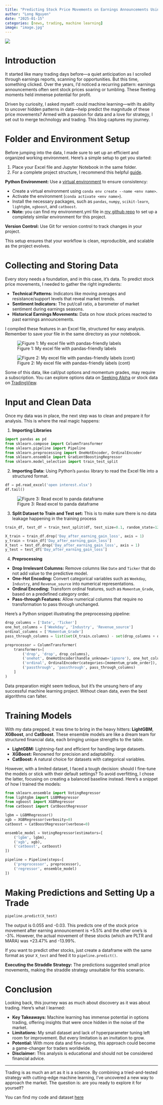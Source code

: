 ```yaml
---
title: "Predicting Stock Price Movements on Earnings Announcements Using Machine Learning"
author: "Long Nguyen"
date: "2025-01-15"
categories: [news, trading, machine learning]
image: "image.jpg"
---
```


![](image.jpg)

# Introduction

It started like many trading days before—a quiet anticipation as I scrolled through earnings reports, scanning for opportunities. But this time, something clicked. Over the years, I’d noticed a recurring pattern: earnings announcements often sent stock prices soaring or tumbling. These fleeting moments held immense potential for profit.

Driven by curiosity, I asked myself: could machine learning—with its ability to uncover hidden patterns in data—help predict the magnitude of these price movements? Armed with a passion for data and a love for strategy, I set out to merge technology and trading. This blog captures my journey.

# Folder and Environment Setup

Before jumping into the data, I made sure to set up an efficient and organized working environment. Here’s a simple setup to get you started:

1. Place your Excel file and Jupyter Notebook in the same folder.
2. For a complete project structure, I recommend this helpful [guide](https://towardsdatascience.com/how-to-structure-an-ml-project-for-reproducibility-and-maintainability-54d5e53b4c82).

**Python Environment:** Use a [virtual environment](https://medium.com/towards-data-science/introduction-to-conda-virtual-environments-eaea4ac84e28) to ensure consistency: 

- Create a virtual environment using `conda env create --name <env name>`.  
- Activate the environment (`conda activate <env name>`).  
- Install the necessary packages, such as `pandas`, `numpy`, `scikit-learn`, `lightgbm`, `xgboost`, and `catboost`.
- **Note:** you can find my environment.yml file in [my github repo](https://github.com/Piloxita/option_trade) to set up a completely similar environment for this project. 

**Version Control:** Use Git for version control to track changes in your project.

This setup ensures that your workflow is clean, reproducible, and scalable as the project evolves.

# Collecting and Storing Data

Every story needs a foundation, and in this case, it’s data. To predict stock price movements, I needed to gather the right ingredients:

- **Technical Patterns:** Indicators like moving averages and resistance/support levels that reveal market trends.
- **Sentiment Indicators:** The put/call ratio, a barometer of market sentiment during earnings seasons.
- **Historical Earnings Movements:** Data on how stock prices reacted to past earnings announcements.

I compiled these features in an Excel file, structured for easy analysis. Remember to save your file in the same directory as your notebook.

![Figure 1: My excel file with pandas-friendly labels](excel1.jpg){fig-alt="My excel file with pandas-friendly labels."}

![Figure 2: My excel file with pandas-friendly labels (cont)](excel2.jpg)

Some of this data, like call/put options and momentum grades, may require a subscription. You can explore options data on [Seeking Alpha](https://seekingalpha.com/symbol/AAPL/options) or stock data on [TradingView](https://www.tradingview.com/). 

# Input and Clean Data

Once my data was in place, the next step was to clean and prepare it for analysis. This is where the real magic happens:

1. **Importing Libraries**
```python
import pandas as pd
from sklearn.compose import ColumnTransformer
from sklearn.pipeline import Pipeline
from sklearn.preprocessing import OneHotEncoder, OrdinalEncoder
from sklearn.ensemble import GradientBoostingRegressor
from sklearn.model_selection import train_test_split
```

2. **Importing Data:** Using Python’s `pandas` library to read the Excel file into a structured format.
```python
df = pd.read_excel('open interest.xlsx')
df.tail()
```
![Figure 3: Read excel to panda dataframe](df.jpg)

3. **Split Dataset to Train and Test set:** This is to make sure there is no data leakage happening in the training process
```python
train_df, test_df = train_test_split(df, test_size=0.1, random_state=123)

X_train = train_df.drop('Day_after_earning_gain_loss', axis = 1)
y_train = train_df['Day_after_earning_gain_loss']
X_test = test_df.drop('Day_after_earning_gain_loss', axis = 1)
y_test = test_df['Day_after_earning_gain_loss']
```

4. **Preprocessing**
- **Drop Irrelevant Columns:** Remove columns like `Date` and `Ticker` that do not add value to the predictive model.
- **One-Hot Encoding:** Convert categorical variables such as `Weekday`, `Industry`, and `Revenue_source` into numerical representations.
- **Ordinal Encoding:** Transform ordinal features, such as `Momentum_Grade`, based on a predefined category order.
- **Pass-through Features:** Allow numerical columns that require no transformation to pass through unchanged.

Here’s a Python snippet illustrating the preprocessing pipeline:

```python
drop_columns = ['Date', 'Ticker']
one_hot_columns = ['Weekday', 'Industry', 'Revenue_source']
ordinal_columns = ['Momentum_Grade']
pass_through_columns = list(set(X_train.columns) - set(drop_columns + one_hot_columns + ordinal_columns + ['Day_after_earning_gain_loss']))

preprocessor = ColumnTransformer(
    transformers=[
        ('drop', 'drop', drop_columns),
        ('onehot', OneHotEncoder(handle_unknown='ignore'), one_hot_columns),
        ('ordinal', OrdinalEncoder(categories=[momentum_grade_order]), ordinal_columns),
        ('passthrough', 'passthrough', pass_through_columns)
    ]
)
```
Data preparation might seem tedious, but it’s the unsung hero of any successful machine learning project. Without clean data, even the best algorithms can falter.

# Training Models

With my data prepped, it was time to bring in the heavy hitters: **LightGBM**, **XGBoost**, and **CatBoost**. These ensemble models are like a dream team for structured financial data, each bringing unique strengths to the table.

- **LightGBM:** Lightning-fast and efficient for handling large datasets.
- **XGBoost:** Renowned for precision and adaptability.
- **CatBoost:** A natural choice for datasets with categorical variables.

However, with a limited dataset, I faced a tough decision: should I fine-tune the models or stick with their default settings? To avoid overfitting, I chose the latter, focusing on creating a balanced baseline instead. Here’s a snippet of how I trained the models:

```python
from sklearn.ensemble import VotingRegressor
from lightgbm import LGBMRegressor
from xgboost import XGBRegressor
from catboost import CatBoostRegressor

lgbm = LGBMRegressor()
xgb = XGBRegressor(verbosity=0)
catboost = CatBoostRegressor(verbose=0)

ensemble_model = VotingRegressor(estimators=[
    ('lgbm', lgbm),
    ('xgb', xgb),
    ('catboost', catboost)
])

pipeline = Pipeline(steps=[
    ('preprocessor', preprocessor),
    ('regressor', ensemble_model)
])
```

# Making Predictions and Setting Up a Trade

```python
pipeline.predict(X_test)
```  
The output is 0.055 and -0.03. This predicts one of the stock price movement after earning announcement is +5.5% and the other one's is -3%. However, the actual movement of these stocks (which are PLTR and MARA) was +23.47% and -13.99%.

If you want to predict other stocks, just create a dataframe with the same format as your `X_test` and feed it to `pipeline.predict()`.

**Executing the Straddle Strategy:** The predictions suggested small price movements, making the straddle strategy unsuitable for this scenario.

# Conclusion

Looking back, this journey was as much about discovery as it was about trading. Here’s what I learned:

- **Key Takeaways:** Machine learning has immense potential in options trading, offering insights that were once hidden in the noise of the market.
- **Limitations:** My small dataset and lack of hyperparameter tuning left room for improvement. But every limitation is an invitation to grow.
- **Potential:** With more data and fine-tuning, this approach could become a game-changer for traders worldwide.
- **Disclaimer:** This analysis is educational and should not be considered financial advice.

---

Trading is as much an art as it is a science. By combining a tried-and-tested strategy with cutting-edge machine learning, I’ve uncovered a new way to approach the market. The question is: are you ready to explore it for yourself?

You can find my code and dataset [here](https://github.com/Piloxita/option_trade)
